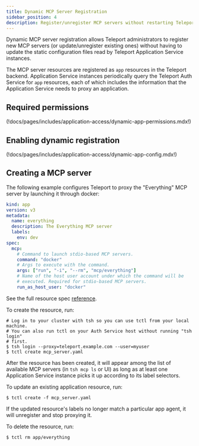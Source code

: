 ```yaml
---
title: Dynamic MCP Server Registration
sidebar_position: 4
description: Register/unregister MCP servers without restarting Teleport.
---
```


Dynamic MCP server registration allows Teleport administrators to register new
MCP servers (or update/unregister existing ones) without having to update the
static configuration files read by Teleport Application Service instances.

The MCP server resources are registered as `app` resources in the Teleport
backend. Application Service instances periodically query the Teleport Auth
Service for `app` resources, each of which includes the information that the
Application Service needs to proxy an application.

## Required permissions

(!docs/pages/includes/application-access/dynamic-app-permissions.mdx!)

## Enabling dynamic registration

(!docs/pages/includes/application-access/dynamic-app-config.mdx!)

## Creating a MCP server

The following example configures Teleport to proxy the "Everything" MCP server
by launching it through docker:
```yaml
kind: app
version: v3
metadata:
  name: everything
  description: The Everything MCP server
  labels:
    env: dev
spec:
  mcp:
    # Command to launch stdio-based MCP servers.
    command: "docker"
    # Args to execute with the command.
    args: ["run", "-i", "--rm", "mcp/everything"]
    # Name of the host user account under which the command will be
    # executed. Required for stdio-based MCP servers.
    run_as_host_user: "docker"
```

See the full resource spec [reference](../../../reference/agent-services/mcp-access.mdx).

To create the resource, run:

```code
# Log in to your cluster with tsh so you can use tctl from your local machine.
# You can also run tctl on your Auth Service host without running "tsh login"
# first.
$ tsh login --proxy=teleport.example.com --user=myuser
$ tctl create mcp_server.yaml
```

After the resource has been created, it will appear among the list of available
MCP servers (in `tsh mcp ls` or UI) as long as at least one Application Service
instance picks it up according to its label selectors.

To update an existing application resource, run:

```code
$ tctl create -f mcp_server.yaml
```

If the updated resource's labels no longer match a particular app agent, it
will unregister and stop proxying it.

To delete the resource, run:

```code
$ tctl rm app/everything
```
